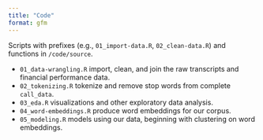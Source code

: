 ```yaml
---
title: "Code"
format: gfm
---
```


Scripts with prefixes (e.g., `01_import-data.R`, `02_clean-data.R`) and functions in `/code/source`.

- `01_data-wrangling.R` import, clean, and join the raw transcripts and financial performance data.
- `02_tokenizing.R` tokenize and remove stop words from complete `call_data`.
- `03_eda.R` visualizations and other exploratory data analysis.
- `04_word-embeddings.R` produce word embeddings for our corpus.
- `05_modeling.R` models using our data, beginning with clustering on word embeddings.
